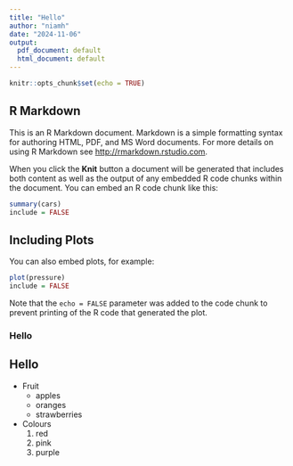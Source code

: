 ---
title: "Hello"
author: "niamh"
date: "2024-11-06"
output:
  pdf_document: default
  html_document: default
---

```{r setup, include=FALSE}
knitr::opts_chunk$set(echo = TRUE)
```

## R Markdown

This is an R Markdown document. Markdown is a simple formatting syntax for authoring HTML, PDF, and MS Word documents. For more details on using R Markdown see <http://rmarkdown.rstudio.com>.

When you click the **Knit** button a document will be generated that includes both content as well as the output of any embedded R code chunks within the document. You can embed an R code chunk like this:

```{r include = FALSE}
summary(cars)
include = FALSE
```

## Including Plots

You can also embed plots, for example:

```{r pressure, include = FALSE}
plot(pressure)
include = FALSE 
```

Note that the `echo = FALSE` parameter was added to the code chunk to prevent printing of the R code that generated the plot.


### Hello
## Hello

* Fruit
  * apples
  * oranges
  * strawberries

* Colours
   1. red
   2. pink 
   3. purple 


